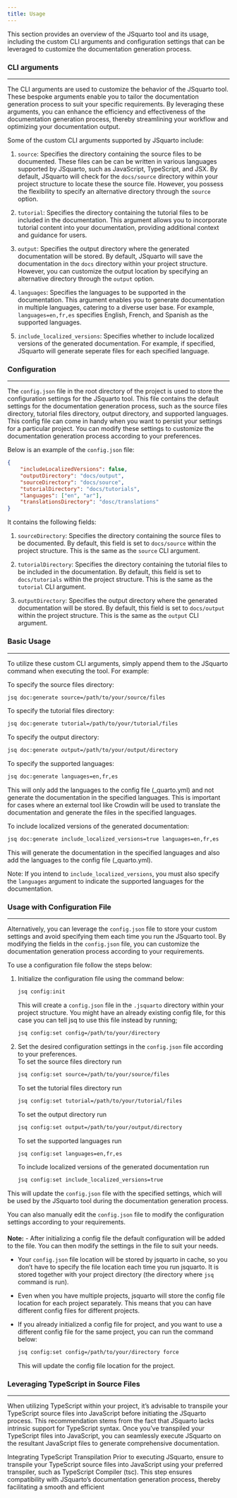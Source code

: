 ```yaml
--- 
title: Usage 
---
```

This section provides an overview of the JSquarto tool and its usage, including the custom CLI arguments and configuration settings that can be leveraged to customize the documentation generation process.

### CLI arguments {#sec-usage}
<hr>
The CLI arguments are used to customize the behavior of the JSquarto tool. These bespoke arguments enable you to tailor the documentation generation process to suit your specific requirements. By leveraging these arguments, you can enhance the efficiency and effectiveness of the documentation generation process, thereby streamlining your workflow and optimizing your documentation output.

Some of the custom CLI arguments supported by JSquarto include:

1. `source`: Specifies the directory containing the source files to be documented. These files can be can be written in various languages supported by JSquarto, such as JavaScript, TypeScript, and JSX. By default, JSquarto will check for the `docs/source` directory within your project structure to locate these the source file. However, you possess the flexibility to specify an alternative directory through the `source` option.

2. `tutorial`: Specifies the directory containing the tutorial files to be included in the documentation. This argument allows you to incorporate tutorial content into your documentation, providing additional context and guidance for users. 

3. `output`: Specifies the output directory where the generated documentation will be stored. By default, JSquarto will save the documentation in the `docs` directory within your project structure. However, you can customize the output location by specifying an alternative directory through the `output` option.

4. `languages`: Specifies the languages to be supported in the documentation. This argument enables you to generate documentation in multiple languages, catering to a diverse user base. For example, `languages=en,fr,es` specifies English, French, and Spanish as the supported languages.

5. `include_localized_versions`: Specifies whether to include localized versions of the generated documentation. For example, if specified, JSquarto will generate seperate files for each specified language. 

### Configuration
<hr>
The `config.json` file in the root directory of the project is used to store the configuration settings for the JSquarto tool. This file contains the default settings for the documentation generation process, such as the source files directory, tutorial files directory, output directory, and supported languages. This config file can come in handy when you want to persist your settings for a particular project. You can modify these settings to customize the documentation generation process according to your preferences. 

Below is an example of the `config.json` file:
```json
{
    "includeLocalizedVersions": false,
    "outputDirectory": "docs/output",
    "sourceDirectory": "docs/source",
    "tutorialDirectory": "docs/tutorials",
    "languages": ["en", "ar"],
    "translationsDirectory": "dosc/translations"
}
```

It contains the following fields:

1. `sourceDirectory`: Specifies the directory containing the source files to be documented. By default, this field is set to `docs/source` within the project structure. This is the same as the `source` CLI argument.

2. `tutorialDirectory`: Specifies the directory containing the tutorial files to be included in the documentation. By default, this field is set to `docs/tutorials` within the project structure. This is the same as the `tutorial` CLI argument.

3. `outputDirectory`: Specifies the output directory where the generated documentation will be stored. By default, this field is set to `docs/output` within the project structure. This is the same as the `output` CLI argument.


### Basic Usage {#sec-basic-usage}
<hr>
To utilize these custom CLI arguments, simply append them to the JSquarto command when executing the tool. For example:

To specify the source files directory:
```bash
jsq doc:generate source=/path/to/your/source/files 
```

To specify the tutorial files directory:
```bash
jsq doc:generate tutorial=/path/to/your/tutorial/files
```

To specify the output directory:
```bash
jsq doc:generate output=/path/to/your/output/directory
```

To specify the supported languages:
```bash
jsq doc:generate languages=en,fr,es
```
This will only add the languages to the config file (_quarto.yml) and not generate the documentation in the specified languages. This is important for cases where an external tool like Crowdin will be used to translate the documentation and generate the files in the specified languages.

To include localized versions of the generated documentation:
```bash
jsq doc:generate include_localized_versions=true languages=en,fr,es
```
This will generate the documentation in the specified languages and also add the languages to the config file (_quarto.yml).

Note: If you intend to `include_localized_versions`, you must also specify the `languages` argument to indicate the supported languages for the documentation.

### Usage with Configuration File {#sec-config-usage}
<hr>
Alternatively, you can leverage the `config.json` file to store your custom settings and avoid specifying them each time you run the JSquarto tool. By modifying the fields in the `config.json` file, you can customize the documentation generation process according to your requirements.

To use a configuration file follow the steps below:

1. Initialize the configuration file using the command below:

   ```bash
   jsq config:init  
   ```
    This will create a `config.json` file in the `.jsquarto` directory within your project structure. You might have an already existing config file, for this case you can tell jsq to use this file instead by running;
    
   ```bash
   jsq config:set config=/path/to/your/directory
   ```

2. Set the desired configuration settings in the `config.json` file according to your preferences.</br>
   To set the source files directory run
   ```bash
   jsq config:set source=/path/to/your/source/files
   ```

   To set the tutorial files directory run
   ```bash
   jsq config:set tutorial=/path/to/your/tutorial/files
   ```

   To set the output directory run
   ```bash
   jsq config:set output=/path/to/your/output/directory
   ```
   To set the supported languages run
   ```bash
   jsq config:set languages=en,fr,es
   ```

   To include localized versions of the generated documentation run
   ```bash
   jsq config:set include_localized_versions=true
   ```

This will update the `config.json` file with the specified settings, which will be used by the JSquarto tool during the documentation generation process.

You can also manually edit the `config.json` file to modify the configuration settings according to your requirements.

#### 
::: {.notes}
**Note:**
- After initializing a config file the default configuration will be added to the file. You can then modify the settings in the file to suit your needs.

- Your `config.json` file location will be stored by jsquarto in cache, so you don't have to specify the file location each time you run jsquarto. It is stored together with your project directory (the directory where `jsq` command is run).

- Even when you have multiple projects, jsquarto will store the config file location for each project separately. This means that you can have different config files for different projects.

- If you already initialized a config file for project, and you want to use a different config file for the same project, you can run the command below:

    ```bash
    jsq config:set config=/path/to/your/directory force
    ```
    This will update the config file location for the project.
:::

### Leveraging TypeScript in Source Files
<hr>
When utilizing TypeScript within your project, it's advisable to transpile your TypeScript source files into JavaScript before initiating the JSquarto process. This recommendation stems from the fact that JSquarto lacks intrinsic support for TypeScript syntax. Once you've transpiled your TypeScript files into JavaScript, you can seamlessly execute JSquarto on the resultant JavaScript files to generate comprehensive documentation.

Integrating TypeScript Transpilation
Prior to executing JSquarto, ensure to transpile your TypeScript source files into JavaScript using your preferred transpiler, such as TypeScript Compiler (tsc). This step ensures compatibility with JSquarto's documentation generation process, thereby facilitating a smooth and efficient 
